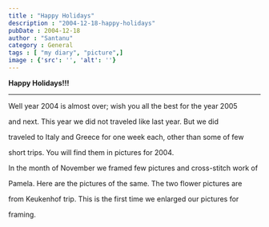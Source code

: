 ```yaml
---
title : "Happy Holidays"
description : "2004-12-18-happy-holidays"
pubDate : 2004-12-18
author : "Santanu"
category : General
tags : [ "my diary", "picture",]
image : {'src': '', 'alt': ''}
---
```




  



  



**Happy Holidays!!!**

---------------------



Well year 2004 is almost over; wish you all the best for the year 2005

and next. This year we did not traveled like last year. But we did

traveled to Italy and Greece for one week each, other than some of few

short trips. You will find them in pictures for 2004.



In the month of November we framed few pictures and cross-stitch work of

Pamela. Here are the pictures of the same. The two flower pictures are

from Keukenhof trip. This is the first time we enlarged our pictures for

framing.
